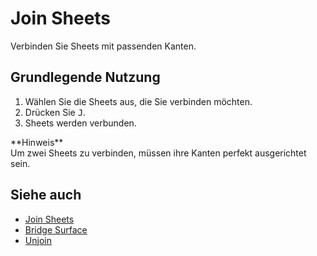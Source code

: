 
# Join Sheets

<Reference shortcut="J" command="Join" button="Im vorgeschlagenen Befehlsmenü" buttonIcon='button-join' />

Verbinden Sie Sheets mit passenden Kanten.

## Grundlegende Nutzung

1. Wählen Sie die Sheets aus, die Sie verbinden möchten.
2. Drücken Sie <kbd>J</kbd>.
3. Sheets werden verbunden.

<Callout emoji="❗">
**Hinweis**<br />
Um zwei Sheets zu verbinden, müssen ihre Kanten perfekt ausgerichtet sein.
</Callout>
<br />
<VideoPlayer fileName="join-sheets"/>

## Siehe auch
- [Join Sheets](join-sheets)
- [Bridge Surface](bridge-surface)
- [Unjoin](unjoin)